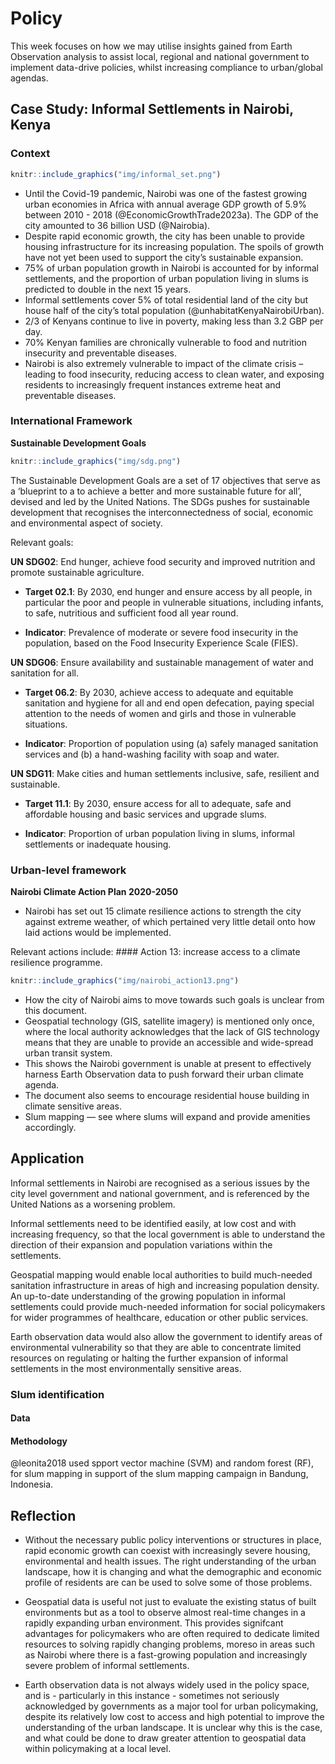 # Policy

This week focuses on how we may utilise insights gained from Earth Observation analysis to assist local, regional and national government to implement data-drive policies, whilst increasing compliance to urban/global agendas.

## Case Study: Informal Settlements in Nairobi, Kenya

### Context

```r
knitr::include_graphics("img/informal_set.png")
```

-   Until the Covid-19 pandemic, Nairobi was one of the fastest growing urban economies in Africa with annual average GDP growth of 5.9% between 2010 - 2018 (@EconomicGrowthTrade2023a). The GDP of the city amounted to 36 billion USD (@Nairobia).
-   Despite rapid economic growth, the city has been unable to provide housing infrastructure for its increasing population. The spoils of growth have not yet been used to support the city's sustainable expansion.
-   75% of urban population growth in Nairobi is accounted for by informal settlements, and the proportion of urban population living in slums is predicted to double in the next 15 years.
-   Informal settlements cover 5% of total residential land of the city but house half of the city's total population (@unhabitatKenyaNairobiUrban).
-   2/3 of Kenyans continue to live in poverty, making less than 3.2 GBP per day.
-   70% Kenyan families are chronically vulnerable to food and nutrition insecurity and preventable diseases.
-   Nairobi is also extremely vulnerable to impact of the climate crisis -- leading to food insecurity, reducing access to clean water, and exposing residents to increasingly frequent instances extreme heat and preventable diseases.

### International Framework

**Sustainable Development Goals**

```r
knitr::include_graphics("img/sdg.png")
```

The Sustainable Development Goals are a set of 17 objectives that serve as a 'blueprint to a to achieve a better and more sustainable future for all', devised and led by the United Nations. The SDGs pushes for sustainable development that recognises the interconnectedness of social, economic and environmental aspect of society.

Relevant goals:

**UN SDG02**: End hunger, achieve food security and improved nutrition and promote sustainable agriculture.

-   **Target 02.1**: By 2030, end hunger and ensure access by all people, in particular the poor and people in vulnerable situations, including infants, to safe, nutritious and sufficient food all year round.

-   **Indicator**: Prevalence of moderate or severe food insecurity in the population, based on the Food Insecurity Experience Scale (FIES).

**UN SDG06**: Ensure availability and sustainable management of water and sanitation for all.

-   **Target 06.2**: By 2030, achieve access to adequate and equitable sanitation and hygiene for all and end open defecation, paying special attention to the needs of women and girls and those in vulnerable situations.

-   **Indicator**: Proportion of population using (a) safely managed sanitation services and (b) a hand-washing facility with soap and water.

**UN SDG11**: Make cities and human settlements inclusive, safe, resilient and sustainable.

-   **Target 11.1**: By 2030, ensure access for all to adequate, safe and affordable housing and basic services and upgrade slums.

-   **Indicator**: Proportion of urban population living in slums, informal settlements or inadequate housing.

### Urban-level framework

**Nairobi Climate Action Plan 2020-2050**

-   Nairobi has set out 15 climate resilience actions to strength the city against extreme weather, of which pertained very little detail onto how laid actions would be implemented.

Relevant actions include: \#### Action 13: increase access to a climate resilience programme.

```r
knitr::include_graphics("img/nairobi_action13.png")
```

-   How the city of Nairobi aims to move towards such goals is unclear from this document.
-   Geospatial technology (GIS, satellite imagery) is mentioned only once, where the local authority acknowledges that the lack of GIS technology means that they are unable to provide an accessible and wide-spread urban transit system.
-   This shows the Nairobi government is unable at present to effectively harness Earth Observation data to push forward their urban climate agenda.
-   The document also seems to encourage residential house building in climate sensitive areas.
-   Slum mapping --- see where slums will expand and provide amenities accordingly.

## Application

Informal settlements in Nairobi are recognised as a serious issues by the city level government and national government, and is referenced by the United Nations as a worsening problem.

Informal settlements need to be identified easily, at low cost and with increasing frequency, so that the local government is able to understand the direction of their expansion and population variations within the settlements.

Geospatial mapping would enable local authorities to build much-needed sanitation infrastructure in areas of high and increasing population density. An up-to-date understanding of the growing population in informal settlements could provide much-needed information for social policymakers for wider programmes of healthcare, education or other public services.

Earth observation data would also allow the government to identify areas of environmental vulnerability so that they are able to concentrate limited resources on regulating or halting the further expansion of informal settlements in the most environmentally sensitive areas.

### Slum identification

#### Data

#### Methodology

@leonita2018 used spport vector machine (SVM) and random forest (RF), for slum mapping in support of the slum mapping campaign in Bandung, Indonesia.

## Reflection

-   Without the necessary public policy interventions or structures in place, rapid economic growth can coexist with increasingly severe housing, environmental and health issues. The right understanding of the urban landscape, how it is changing and what the demographic and economic profile of residents are can be used to solve some of those problems.

-   Geospatial data is useful not just to evaluate the existing status of built environments but as a tool to observe almost real-time changes in a rapidly expanding urban environment. This provides signifcant advantages for policymakers who are often required to dedicate limited resources to solving rapidly changing problems, moreso in areas such as Nairobi where there is a fast-growing population and increasingly severe problem of informal settlements.

-   Earth observation data is not always widely used in the policy space, and is - particularly in this instance - sometimes not seriously acknowledged by governments as a major tool for urban policymaking, despite its relatively low cost to access and high potential to improve the understanding of the urban landscape. It is unclear why this is the case, and what could be done to draw greater attention to geospatial data within policymaking at a local level.
